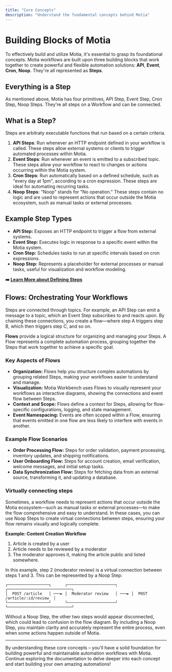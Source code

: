 ```yaml
---
title: "Core Concepts"
description: "Understand the fundamental concepts behind Motia"
---
```


# Building Blocks of Motia

To effectively build and utilize Motia, it's essential to grasp its foundational concepts. Motia workflows are built upon three building blocks that work together to create powerful and flexible automation solutions: **API**, **Event**, **Cron**, **Noop**. They're all represented as **Steps**.

## Everything is a Step

As mentioned above, Motia has four primitives, API Step, Event Step, Cron Step, Noop Steps. They're all steps on a Workflow and can be connected.

## What is a Step?

Steps are arbitraty executable functions that run based on a certain criteria.

1. **API Steps**: Run whenever an HTTP endpoint defined in your workflow is called. These steps allow external systems or clients to trigger automated processes within Motia.
2. **Event Steps**: Run whenever an event is emitted to a subscribed topic. These steps allow your workflow to react to changes or actions occurring within the Motia system.
3. **Cron Steps**: Run automatically based on a defined schedule, such as "every day at 1pm", according to a cron expression. These steps are ideal for automating recurring tasks.
4. **Noop Steps**: "Noop" stands for "No operation." These steps contain no logic and are used to represent actions that occur outside the Motia ecosystem, such as manual tasks or external processes.

## Example Step Types

- **API Step:** Exposes an HTTP endpoint to trigger a flow from external systems.
- **Event Step:** Executes logic in response to a specific event within the Motia system.
- **Cron Step:** Schedules tasks to run at specific intervals based on cron expressions.
- **Noop Step:** Represents a placeholder for external processes or manual tasks, useful for visualization and workflow modeling.

**➡️ [Learn More about Defining Steps](/docs/concepts/steps/defining-steps)**

## Flows: Orchestrating Your Workflows

Steps are connected through topics. For example, an API Step can emit a message to a topic, which an Event Step subscribes to and reacts upon. By chaining these connections, you create a flow—where step A triggers step B, which then triggers step C, and so on.

**Flows** provide a logical structure for organizing and managing your Steps. A Flow represents a complete automation process, grouping together the Steps that work together to achieve a specific goal.

### Key Aspects of Flows

- **Organization:** Flows help you structure complex automations by grouping related Steps, making your workflows easier to understand and manage.
- **Visualization:** Motia Workbench uses Flows to visually represent your workflows as interactive diagrams, showing the connections and event flow between Steps.
- **Context and Scope:** Flows define a context for Steps, allowing for flow-specific configurations, logging, and state management.
- **Event Namespacing:** Events are often scoped within a Flow, ensuring that events emitted in one flow are less likely to interfere with events in another.

### Example Flow Scenarios

- **Order Processing Flow:** Steps for order validation, payment processing, inventory updates, and shipping notifications.
- **User Onboarding Flow:** Steps for account creation, email verification, welcome messages, and initial setup tasks.
- **Data Synchronization Flow:** Steps for fetching data from an external source, transforming it, and updating a database.

### Virtually connecting steps

Sometimes, a workflow needs to represent actions that occur outside the Motia ecosystem—such as manual tasks or
external processes—to make the flow comprehensive and easy to understand. In these cases, you can use Noop Steps
to create virtual connections between steps, ensuring your flow remains visually and logically complete.

**Example: Content Creation Workflow**

1. Article is created by a user
2. Article needs to be reviewed by a moderator
3. The moderator approves it, making the article public and listed somewhere.

In this example, step 2 (moderator review) is a virtual connection between steps 1 and 3.
This can be represented by a Noop Step:

```
┌──────────────────┐      ┌─────────────────────┐      ┌────────────────────────────┐
│  POST /article   │ ───► │  Moderator review   │ ───► │  POST /article/:id/review  │
└──────────────────┘      └─────────────────────┘      └────────────────────────────┘
```

Without a Noop Step, the other two steps would appear disconnected, which could lead to confusion in the flow diagram.
By including a Noop Step, you maintain clarity and accurately represent the entire process, even when some actions
happen outside of Motia.

---

By understanding these core concepts – you'll have a solid foundation for building powerful and maintainable automation workflows with Motia. Continue exploring the documentation to delve deeper into each concept and start building your own amazing automations!